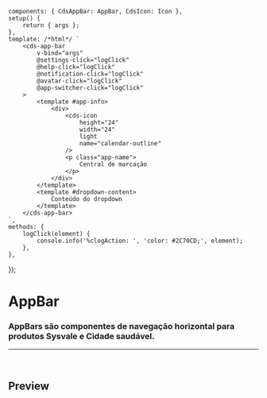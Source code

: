 
<Meta of={AppBarStories} />

	components: { CdsAppBar: AppBar, CdsIcon: Icon },
	setup() {
		return { args };
	},
	template: /*html*/ `
		<cds-app-bar
			v-bind="args"
			@settings-click="logClick"
			@help-click="logClick"
			@notification-click="logClick"
			@avatar-click="logClick"
			@app-switcher-click="logClick"
		>
			<template #app-info>
				<div>
					<cds-icon
						height="24"
						width="24"
						light
						name="calendar-outline"
					/>
					<p class="app-name">
						Central de marcação
					</p>
				</div>
			</template>
            <template #dropdown-content>
				Conteúdo do dropdown
			</template>
		</cds-app-bar>
	`,
	methods: {
		logClick(element) {
			console.info('%clogAction: ', 'color: #2C70CD;', element);
		},
	},
});

# AppBar

### AppBars são componentes de navegação horizontal para produtos Sysvale e Cidade saudável.

***

<br />

## Preview

<Canvas>
  <Story of={AppBarStories.AppBar} />
</Canvas>

<Controls />
